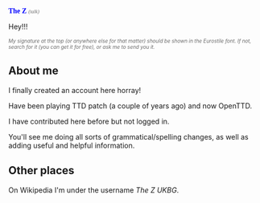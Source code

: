 <font face="Eurostile"><font color="Blue">'''The Z'''</font> <font size="1"><font color="DimGrey">''(talk)''</font></font></font>

Hey!!!

<font size="1"><font color="DimGrey"><i>My signature at the top (or anywhere else for that matter) should be shown in the Eurostile font. If not, search for it (you can get it for free), or ask me to send you it.</i></font></font>

==About me==
I finally created an account here horray!

Have been playing TTD patch (a couple of years ago) and now OpenTTD.

I have contributed here before but not logged in.

You'll see me doing all sorts of grammatical/spelling changes, as well as adding useful and helpful information.

==Other places==
On Wikipedia I'm under the username ''The Z UKBG''.